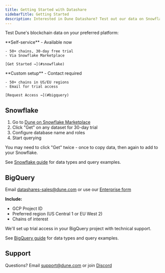 ```yaml
---
title: Getting Started with Datashare
sidebarTitle: Getting Started
description: Interested in Dune Datashare? Test out our data on Snowflake or BigQuery!
---
```


Test Dune's blockchain data on your preferred platform:

<CardGroup cols={2}>
  <Card title="Snowflake Trial" icon="snowflake">
    **Self-service** - Available now
    
    - 50+ chains, 30-day free trial
    - Via Snowflake Marketplace
    
    [Get Started →](#snowflake)
  </Card>
  <Card title="BigQuery Trial" icon="cloud">
    **Custom setup** - Contact required
    
    - 50+ chains in US/EU regions
    - Email for trial access
    
    [Request Access →](#bigquery)
  </Card>
</CardGroup>

## Snowflake

1. Go to [Dune on Snowflake Marketplace](https://app.snowflake.com/marketplace/providers/GZSVZMYSCO/Dune)
2. Click "Get" on any dataset for 30-day trial
3. Configure database name and roles
4. Start querying

<Warning>
You may need to click "Get" twice - once to copy data, then again to add to your Snowflake.
</Warning>

See [Snowflake guide](/datashare/datashare-snowflake) for data types and query examples.

## BigQuery

Email datashares-sales@dune.com or use our [Enterprise form](https://dune.com/enterprise)

**Include:**
- GCP Project ID
- Preferred region (US Central 1 or EU West 2)  
- Chains of interest

We'll set up trial access in your BigQuery project with technical support.

See [BigQuery guide](/datashare/datashare-bigquery) for data types and query examples.

## Support

Questions? Email support@dune.com or join [Discord](https://discord.gg/2VCqwzzF7u)